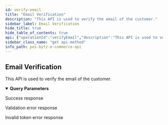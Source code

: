 ```yaml
---
id: verify-email
title: "Email Verification"
description: "This API is used to verify the email of the customer."
sidebar_label: Email Verification
hide_title: true
hide_table_of_contents: true
api: {"operationId":"verifyEmail","description":"This API is used to verify the email of the customer.","parameters":[{"name":"userId","required":true,"in":"query","description":"The unique ID of the user.","schema":{"type":"string"}},{"name":"token","required":true,"in":"query","description":"The verification token send via email address.","schema":{"type":"string"}}],"responses":{"200":{"description":"Success response","content":{"application/json":{"example":{"statusCode":200,"message":"Success"}}}},"400":{"description":"Validation error response","content":{"application/json":{"example":{"statusCode":400,"errors":{"userId":["userId must be a mongodb id"],"token":["token must be a string"]},"message":"Bad Request"}}}},"401":{"description":"Invalid token error response","content":{"application/json":{"example":{"statusCode":401,"message":"Invalid token","error":"Unauthorized"}}}}},"tags":["Auth"],"security":[{"oauth2":["user:read","user:write"]}],"method":"get","path":"/ecommerce/v1/auth/email/verify","servers":[],"securitySchemes":{"oauth2":{"type":"oauth2","flows":{"clientCredentials":{"tokenUrl":"https://gateway-api.smartbytz.com/ecommerce/oauth2/token","scopes":["country:read","store:read","category:read","item:read","user:read","user:write","cart:read","cart:write","order:read","order:write","search:read","reviews: read","reviews: write","brand:read"]}}}},"info":{"title":"PosBytz E-Commerce API","description":"Whether you&apos;re building a custom-branded storefront or looking for ways to extend Posbytz, the following guide will help you achieve your goals.","version":"1.0","contact":{}},"postman":{"name":"Email Verification","description":{"content":"This API is used to verify the email of the customer.","type":"text/plain"},"url":{"path":["ecommerce","v1","auth","email","verify"],"host":["{{baseUrl}}"],"query":[{"disabled":false,"description":{"content":"(Required) The unique ID of the user.","type":"text/plain"},"key":"userId","value":""},{"disabled":false,"description":{"content":"(Required) The verification token send via email address.","type":"text/plain"},"key":"token","value":""}],"variable":[]},"header":[{"key":"Accept","value":"application/json"}],"method":"GET","auth":{"type":"oauth2","oauth2":[]}}}
sidebar_class_name: "get api-method"
info_path: pos-bytz-e-commerce-api
---
```



## Email Verification



This API is used to verify the email of the customer.

<details style={{"marginBottom":"1rem"}} data-collapsed={false} open={true}><summary style={{}}><strong>Query Parameters</strong></summary><div><ul><ParamsItem className={"paramsItem"} param={{"name":"userId","required":true,"in":"query","description":"The unique ID of the user.","schema":{"type":"string"}}}></ParamsItem><ParamsItem className={"paramsItem"} param={{"name":"token","required":true,"in":"query","description":"The verification token send via email address.","schema":{"type":"string"}}}></ParamsItem></ul></div></details><div><ApiTabs><TabItem label={"200"} value={"200"}><div>

Success response

</div><div><MimeTabs groupId={"mime-type"}><TabItem label={"application/json"} value={"application/json"}><SchemaTabs groupId={"schema-tabs"}><TabItem label={"Example"} value={"Example"}><ResponseSamples responseExample={"{\n  \"statusCode\": 200,\n  \"message\": \"Success\"\n}"} language={"json"}></ResponseSamples></TabItem></SchemaTabs></TabItem></MimeTabs></div></TabItem><TabItem label={"400"} value={"400"}><div>

Validation error response

</div><div><MimeTabs groupId={"mime-type"}><TabItem label={"application/json"} value={"application/json"}><SchemaTabs groupId={"schema-tabs"}><TabItem label={"Example"} value={"Example"}><ResponseSamples responseExample={"{\n  \"statusCode\": 400,\n  \"errors\": {\n    \"userId\": [\n      \"userId must be a mongodb id\"\n    ],\n    \"token\": [\n      \"token must be a string\"\n    ]\n  },\n  \"message\": \"Bad Request\"\n}"} language={"json"}></ResponseSamples></TabItem></SchemaTabs></TabItem></MimeTabs></div></TabItem><TabItem label={"401"} value={"401"}><div>

Invalid token error response

</div><div><MimeTabs groupId={"mime-type"}><TabItem label={"application/json"} value={"application/json"}><SchemaTabs groupId={"schema-tabs"}><TabItem label={"Example"} value={"Example"}><ResponseSamples responseExample={"{\n  \"statusCode\": 401,\n  \"message\": \"Invalid token\",\n  \"error\": \"Unauthorized\"\n}"} language={"json"}></ResponseSamples></TabItem></SchemaTabs></TabItem></MimeTabs></div></TabItem></ApiTabs></div>
      